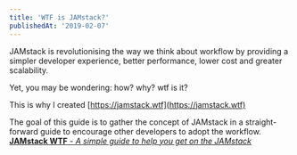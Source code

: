 ```yaml
---
title: 'WTF is JAMstack?'
publishedAt: '2019-02-07'
---
```


JAMstack is revolutionising the way we think about workflow by providing a simpler developer experience, better performance, lower cost and greater scalability.

Yet, you may be wondering: how? why? wtf is it?

This is why I created [https://jamstack.wtf](https://jamstack.wtf)

The goal of this guide is to gather the concept of JAMstack in a straight-forward guide to encourage other developers to adopt the workflow.
[**JAMstack WTF** - _A simple guide to help you get on the JAMstack_](https://jamstack.wtf)
